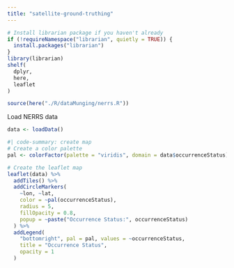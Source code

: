 ```yaml
---
title: "satellite-ground-truthing"
---
```


```r
# Install librarian package if you haven't already
if (!requireNamespace("librarian", quietly = TRUE)) {
  install.packages("librarian")
}
library(librarian)
shelf(
  dplyr,
  here,
  leaflet
)

source(here("./R/dataMunging/nerrs.R"))
```

Load NERRS data

```r
data <- loadData()
```

```r
#| code-summary: create map 
# Create a color palette
pal <- colorFactor(palette = "viridis", domain = data$occurrenceStatus)

# Create the leaflet map
leaflet(data) %>%
  addTiles() %>%
  addCircleMarkers(
    ~lon, ~lat,
    color = ~pal(occurrenceStatus),
    radius = 5,
    fillOpacity = 0.8,
    popup = ~paste("Occurrence Status:", occurrenceStatus)
  ) %>%
  addLegend(
    "bottomright", pal = pal, values = ~occurrenceStatus,
    title = "Occurrence Status",
    opacity = 1
  )
```
